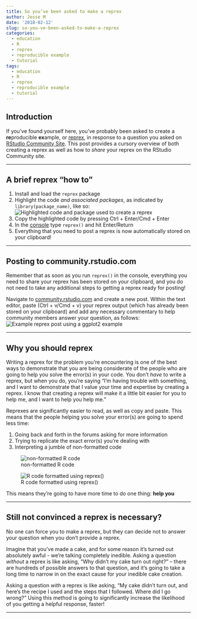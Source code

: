 ```yaml
---
title: So you’ve been asked to make a reprex
author: Jesse M
date: '2018-02-12'
slug: so-you-ve-been-asked-to-make-a-reprex
categories:
  - education
  - R
  - reprex
  - reproducible example
  - tutorial
tags:
  - education
  - R
  - reprex
  - reproducible example
  - tutorial
---
```

## Introduction
If you've found yourself here, you've probably been asked to create a **re**producible **ex**ample, or [reprex](https://www.tidyverse.org/help/), in response to a question you asked on  [RStudio Community Site](https://community.rstudio.com/). This post provides a cursory overview of both creating a reprex as well as how to _share_ your reprex on the RStudio Community site.  

***

## A brief reprex "how to"
1. Install and load the `reprex` package
2. Highlight the code *and associated packages*, as indicated by `library(package_name)`, like so:
![Highlighted code and package used to create a reprex](/Users/jessemostipak/Documents/jessemaegan/static/img/highlighted_reprex_code.png)
\ 
3. Copy the highlighted code by pressing Ctrl + Enter/Cmd + Enter
4. In the [console](http://r4ds.had.co.nz/workflow-scripts.html) type `reprex()` and hit Enter/Return
5. Everything that you need to post a reprex is now automatically stored on your clipboard!   

***

## Posting to community.rstudio.com  
Remember that as soon as you run `reprex()` in the console, everything you need to share your reprex has been stored on your clipboard, and you do not need to take any additional steps to getting a reprex ready for posting!

Navigate to [community.rstudio.com](https://community.rstudio.com/) and create a new post. Within the text editor, paste (Ctrl + v/Cmd + v) your reprex output (which has already been stored on your clipboard) and add any necessary commentary to help community members answer your question, as follows:
![Example reprex post using a ggplot2 example](/Users/jessemostipak/Documents/jessemaegan/static/img/ggplot2_reprex_image.png)

***

## Why you should reprex
Writing a reprex for the problem you're encountering is one of the best ways to demonstrate that you are being considerate of the people who are going to help you solve the error(s) in your code. You don't *have* to write a reprex, but when you do, you're saying "I'm having trouble with something, and I want to demonstrate that I value your time and expertise by creating a reprex. I know that creating a reprex will make it a little bit easier for you to help me, and I want to help you help me."  

Reprexes are significantly easier to read, as well as copy and paste. This means that the people helping you solve your error(s) are going to spend less time:  

1. Going back and forth in the forums asking for more information
2. Trying to replicate the exact error(s) you're dealing with  
3. Interpreting a jumble of non-formatted code  

![non-formatted R code](/Users/jessemostipak/Documents/jessemaegan/static/img/non_reprex.png)

![R code formatted using reprex()](/Users/jessemostipak/Documents/jessemaegan/static/img/reprex.png)

This means they're going to have more time to do one thing:
**help you**

***

## Still not convinced a reprex is necessary?
No one can force you to make a reprex, but they can decide not to answer your question when you don't provide a reprex.  

Imagine that you've made a cake, and for some reason it's turned out absolutely awful - we're talking completely inedible. Asking a question *without* a reprex is like asking, "Why didn't my cake turn out right?" -- there are hundreds of possible answers to that question, and it's going to take a long time to narrow in on the exact cause for your inedible cake creation.  

Asking a question *with* a reprex is like asking, "My cake didn't turn out, and here's the recipe I used and the steps that I followed. Where did I go wrong?" Using this method is going to significantly increase the likelihood of you getting a helpful response, faster!

***